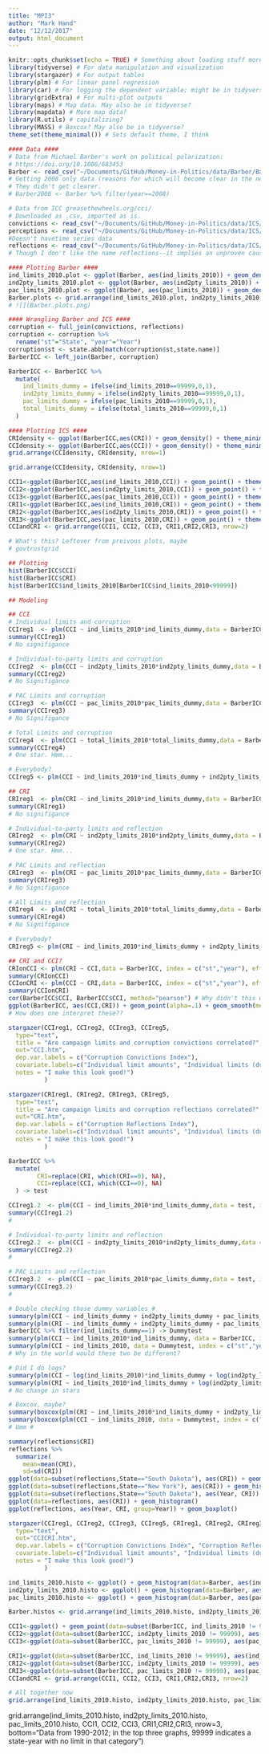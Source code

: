 ```yaml
---
title: "MPI3"
author: "Mark Hand"
date: "12/12/2017"
output: html_document
---
```


```r
knitr::opts_chunk$set(echo = TRUE) # Something about loading stuff more quickly 
library(tidyverse) # For data manipulation and visualization
library(stargazer) # For output tables 
library(plm) # For linear panel regression
library(car) # For logging the dependent variable; might be in tidyverse already 
library(gridExtra) # For multi-plot outputs 
library(maps) # Map data. May also be in tidyverse? 
library(mapdata) # More map data? 
library(R.utils) # capitalizing? 
library(MASS) # Boxcox? May also be in tidyverse? 
theme_set(theme_minimal()) # Sets default theme, I think  
```

```r
#### Data ####
# Data from Michael Barber's work on political polarization: 
# https://doi.org/10.1086/683453
Barber <- read_csv("~/Documents/GitHub/Money-in-Politics/data/Barber/Barber_Limits_Data.csv")
# Getting 2008 only data (reasons for which will become clear in the next sections)
# They didn't get clearer. 
# Barber2008 <- Barber %>% filter(year==2008)

# Data from ICC greasethewheels.org/cci/
# Downloaded as .csv, imported as is. 
convictions <- read_csv("~/Documents/GitHub/Money-in-Politics/data/ICS/CCI19762015.csv")
perceptions <- read_csv("~/Documents/GitHub/Money-in-Politics/data/ICS/CPS20142016.csv")
#Doesn't havetime series data 
reflections <- read_csv("~/Documents/GitHub/Money-in-Politics/data/ICS/CRI19772013.csv")
# Though I don't like the name reflections--it implies an unproven causal relationship. 

#### Plotting Barber #### 
ind_limits_2010.plot <- ggplot(Barber, aes(ind_limits_2010)) + geom_density() + theme_minimal()
ind2pty_limits_2010.plot <- ggplot(Barber, aes(ind2pty_limits_2010)) + geom_density() + theme_minimal()
pac_limits_2010.plot <- ggplot(Barber, aes(pac_limits_2010)) + geom_density() + theme_minimal()
Barber.plots <- grid.arrange(ind_limits_2010.plot, ind2pty_limits_2010.plot, pac_limits_2010.plot, nrow=1)
# ![](Barber.plots.png)
```

```r
#### Wrangling Barber and ICS ####
corruption <- full_join(convictions, reflections)
corruption <- corruption %>% 
  rename("st"="State", "year"="Year")
corruption$st <- state.abb[match(corruption$st,state.name)]
BarberICC <- left_join(Barber, corruption)

BarberICC <- BarberICC %>% 
  mutate(
    ind_limits_dummy = ifelse(ind_limits_2010==99999,0,1),
    ind2pty_limits_dummy = ifelse(ind2pty_limits_2010==99999,0,1),
    pac_limits_dummy = ifelse(pac_limits_2010==99999,0,1),
    total_limits_dummy = ifelse(total_limits_2010==99999,0,1)
  )

#### Plotting ICS ####
CRIdensity <- ggplot(BarberICC,aes(CRI)) + geom_density() + theme_minimal()
CCIdensity <- ggplot(BarberICC,aes(CCI)) + geom_density() + theme_minimal()
grid.arrange(CCIdensity, CRIdensity, nrow=1)
```

```r
grid.arrange(CCIdensity, CRIdensity, nrow=1)
```

```r
CCI1<-ggplot(BarberICC,aes(ind_limits_2010,CCI)) + geom_point() + theme_minimal()
CCI2<-ggplot(BarberICC,aes(ind2pty_limits_2010,CCI)) + geom_point() + theme_minimal()
CCI3<-ggplot(BarberICC,aes(pac_limits_2010,CCI)) + geom_point() + theme_minimal()
CRI1<-ggplot(BarberICC,aes(ind_limits_2010,CRI)) + geom_point() + theme_minimal()
CRI2<-ggplot(BarberICC,aes(ind2pty_limits_2010,CRI)) + geom_point() + theme_minimal()
CRI3<-ggplot(BarberICC,aes(pac_limits_2010,CRI)) + geom_point() + theme_minimal()
CCIandCRI <- grid.arrange(CCI1, CCI2, CCI3, CRI1,CRI2,CRI3, nrow=2)
```

```r
# What's this? Leftover from preivous plots, maybe 
# govtrustgrid
```

```r
## Plotting 
hist(BarberICC$CCI)
hist(BarberICC$CRI)
hist(BarberICC$ind_limits_2010[BarberICC$ind_limits_2010<99999])

## Modeling 

## CCI 
# Individual limits and corruption
CCIreg1  <- plm(CCI ~ ind_limits_2010*ind_limits_dummy,data = BarberICC, index = c("st","year"), effect="twoways")
summary(CCIreg1)
# No signifigance

# Individual-to-party limits and corruption
CCIreg2  <- plm(CCI ~ ind2pty_limits_2010*ind2pty_limits_dummy,data = BarberICC, index = c("st","year"), effect="twoways")
summary(CCIreg2)
# No Signifigance

# PAC Limits and corruption
CCIreg3  <- plm(CCI ~ pac_limits_2010*pac_limits_dummy,data = BarberICC, index = c("st","year"), effect="twoways")
summary(CCIreg3)
# No Signifigance

# Total Limits and corruption
CCIreg4  <- plm(CCI ~ total_limits_2010*total_limits_dummy,data = BarberICC, index = c("st","year"), effect="twoways")
summary(CCIreg4)
# One star. Hmm...

# Everybody? 
CCIreg5 <- plm(CCI ~ ind_limits_2010*ind_limits_dummy + ind2pty_limits_2010*ind2pty_limits_dummy + pac_limits_2010*pac_limits_dummy, data = BarberICC, index = c("st","year"), effect="twoways")

## CRI
CRIreg1  <- plm(CRI ~ ind_limits_2010*ind_limits_dummy,data = BarberICC, index = c("st","year"), effect="twoways")
summary(CRIreg1)
# No signifigance 

# Individual-to-party limits and reflection
CRIreg2  <- plm(CRI ~ ind2pty_limits_2010*ind2pty_limits_dummy,data = BarberICC, index = c("st","year"), effect="twoways")
summary(CRIreg2)
# One star. Hmm... 

# PAC Limits and reflection
CRIreg3  <- plm(CRI ~ pac_limits_2010*pac_limits_dummy,data = BarberICC, index = c("st","year"), effect="twoways")
summary(CRIreg3)
# No Signifigance

# All Limits and reflection
CRIreg4  <- plm(CRI ~ total_limits_2010*total_limits_dummy,data = BarberICC, index = c("st","year"), effect="twoways")
summary(CRIreg4)
# No Signifigance 

# Everybody? 
CRIreg5 <- plm(CRI ~ ind_limits_2010*ind_limits_dummy + ind2pty_limits_2010*ind2pty_limits_dummy + pac_limits_2010*pac_limits_dummy, data = BarberICC, index = c("st","year"), effect="twoways")

## CRI and CCI? 
CRIonCCI <- plm(CRI ~ CCI,data = BarberICC, index = c("st","year"), effect="twoways")
summary(CRIonCCI)
CCIonCRI <- plm(CCI ~ CRI,data = BarberICC, index = c("st","year"), effect="twoways")
summary(CCIonCRI)
cor(BarberICC$CCI, BarberICC$CCI, method="pearson") # Why didn't this work? 
ggplot(BarberICC, aes(CCI,CRI)) + geom_point(alpha=.1) + geom_smooth(method="lm", se=T)
# How does one interpret these?? 

```

```r
stargazer(CCIreg1, CCIreg2, CCIreg3, CCIreg5,
  type="text", 
  title = "Are campaign limits and corruption convictions correlated?",
  out="CCI.htm",
  dep.var.labels = c("Corruption Convictions Index"),
  covariate.labels=c("Individual limit amounts", "Individual limits (dummy)","Individual-to-party limit amount","Individual-to-party limits (dummy)","PAC limit amounts","PAC limits (dummy)",
  notes = "I make this look good!")
          )

stargazer(CRIreg1, CRIreg2, CRIreg3, CRIreg5,
  type="text", 
  title = "Are campaign limits and corruption reflections correlated?",
  out="CRI.htm",
  dep.var.labels = c("Corruption Reflections Index"),
  covariate.labels=c("Individual limit amounts", "Individual limits (dummy)","Individual-to-party limit amount","Individual-to-party limits (dummy)","PAC limit amounts","PAC limits (dummy)",
  notes = "I make this look good!")
          )
```

```r
BarberICC %>% 
  mutate(
        CRI=replace(CRI, which(CRI==0), NA),
        CCI=replace(CCI, which(CCI==0), NA)
  ) -> test

CCIreg1.2  <- plm(CCI ~ ind_limits_2010*ind_limits_dummy,data = test, index = c("st","year"), effect="twoways")
summary(CCIreg1.2)
#

# Individual-to-party limits and reflection
CCIreg2.2  <- plm(CCI ~ ind2pty_limits_2010*ind2pty_limits_dummy,data = test, index= c("st","year"), effect="twoways")
summary(CCIreg2.2)
# 

# PAC Limits and reflection
CCIreg3.2  <- plm(CCI ~ pac_limits_2010*pac_limits_dummy,data = test, index = c("st","year"), effect="twoways")
summary(CCIreg3.2)
# 

# Double checking those dummy variables # 
summary(plm(CCI ~ ind_limits_dummy + ind2pty_limits_dummy + pac_limits_dummy, data = BarberICC, index = c("st","year"), effect="twoways"))
summary(plm(CRI ~ ind_limits_dummy + ind2pty_limits_dummy + pac_limits_dummy, data = BarberICC, index = c("st","year"), effect="twoways"))
BarberICC %>% filter(ind_limits_dummy==1) -> Dummytest
summary(plm(CCI ~ ind_limits_2010*ind_limits_dummy, data = BarberICC, index = c("st","year"), effect="twoways"))
summary(plm(CCI ~ ind_limits_2010, data = Dummytest, index = c("st","year"), effect="twoways"))
# Why in the world would these two be different? 

# Did I do logs? 
summary(plm(CCI ~ log(ind_limits_2010)*ind_limits_dummy + log(ind2pty_limits_2010)*ind2pty_limits_dummy + log(pac_limits_2010)*pac_limits_dummy, data = BarberICC, index = c("st","year"), effect="twoways"))
summary(plm(CRI ~ ind_limits_2010*ind_limits_dummy + log(ind2pty_limits_2010)*ind2pty_limits_dummy + pac_limits_2010*pac_limits_dummy, data = BarberICC, index = c("st","year"), effect="twoways"))
# No change in stars

# Boxcox, maybe? 
summary(boxcox(plm(CRI ~ ind_limits_2010*ind_limits_dummy + ind2pty_limits_2010*ind2pty_limits_dummy + pac_limits_2010*pac_limits_dummy, data = BarberICC, index = c("st","year"), effect="twoways"),lambda=seq(0,1,by=.1)))
summary(boxcox(plm(CCI ~ ind_limits_2010, data = Dummytest, index = c("st","year"), effect="twoways")))
# Umm # 

summary(reflections$CRI)
reflections %>% 
  summarize(
    mean=mean(CRI),
    sd=sd(CRI)) 
ggplot(data=subset(reflections,State=="South Dakota"), aes(CRI)) + geom_histogram()
ggplot(data=subset(reflections,State=="New York"), aes(CRI)) + geom_histogram()
ggplot(data=subset(reflections,State=="South Dakota"), aes(Year, CRI)) + geom_line()
ggplot(data=reflections, aes(CRI)) + geom_histogram()
ggplot(reflections, aes(Year, CRI, group=Year)) + geom_boxplot()
```

```r
stargazer(CCIreg1, CCIreg2, CCIreg3, CCIreg5, CRIreg1, CRIreg2, CRIreg3, CRIreg5,
  type="text", 
  out="CCICRI.htm",
  dep.var.labels = c("Corruption Convictions Index", "Corruption Reflections Index"),
  covariate.labels=c("Individual limit amounts", "Individual limits (dummy)","Individual-to-party limit amount","Individual-to-party limits (dummy)","PAC limit amounts","PAC limits (dummy)",
  notes = "I make this look good!")
          )

ind_limits_2010.histo <- ggplot() + geom_histogram(data=Barber, aes(ind_limits_2010), fill="#bf5700", binwidth = 5000) + theme_minimal() + labs(x = "Individual dollar limits", y= "Count of state-years")
ind2pty_limits_2010.histo <- ggplot() + geom_histogram(data=Barber, aes(ind2pty_limits_2010), fill="#bf5700", binwidth = 5000) + theme_minimal() + labs(x = "Individual-to-party dollar limits", y="")
pac_limits_2010.histo <- ggplot() + geom_histogram(data=Barber, aes(pac_limits_2010), fill="#bf5700", binwidth = 5000) + theme_minimal() + labs(x = "PAC dollar limits", y="")

Barber.histos <- grid.arrange(ind_limits_2010.histo, ind2pty_limits_2010.histo, pac_limits_2010.histo, nrow=1, bottom="Data from 1990-2012; 99999 indicates no limit", top="How Common Are Different Levels of State-Level Campaign Finance Limits?")

CCI1<-ggplot() + geom_point(data=subset(BarberICC, ind_limits_2010 != 99999), aes(ind_limits_2010,CCI), col="#bf5700")  + labs(x = "Individual dollar limits", y= "Corruption Convictions Index")
CCI2<-ggplot(data=subset(BarberICC, ind2pty_limits_2010 != 99999), aes(ind2pty_limits_2010,CCI)) + geom_point(col="#bf5700") + labs(x = "Individual-to-party dollar limits", y="")
CCI3<-ggplot(data=subset(BarberICC, pac_limits_2010 != 99999), aes(pac_limits_2010,CCI)) + geom_point(col="#bf5700") + labs(x = "PAC dollar limits", y="")

CRI1<-ggplot(data=subset(BarberICC, ind_limits_2010 != 99999), aes(ind_limits_2010,CRI)) + geom_point(col="#bf5700") + labs(x = "Individual dollar limits", y= "Corruption Reflections Index")
CRI2<-ggplot(data=subset(BarberICC, ind2pty_limits_2010 != 99999), aes(ind2pty_limits_2010,CRI)) + geom_point(col="#bf5700") + labs(x = "Individual-to-party dollar limits", y="")
CRI3<-ggplot(data=subset(BarberICC, pac_limits_2010 != 99999), aes(pac_limits_2010,CRI)) + geom_point(col="#bf5700") + labs(x = "PAC dollar limits", y="")
CCIandCRI <- grid.arrange(CCI1, CCI2, CCI3, CRI1,CRI2,CRI3, nrow=2)

# All together now 
grid.arrange(ind_limits_2010.histo, ind2pty_limits_2010.histo, pac_limits_2010.histo, CCI1, CCI2, CCI3, CRI1,CRI2,CRI3, nrow=3)
```

grid.arrange(ind_limits_2010.histo, ind2pty_limits_2010.histo, pac_limits_2010.histo, CCI1, CCI2, CCI3, CRI1,CRI2,CRI3, nrow=3, bottom="Data from 1990-2012; in the top three graphs, 99999 indicates a state-year with no limit in that category")
